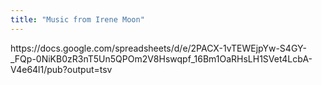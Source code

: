 ```yaml
---
title: "Music from Irene Moon"
---
```



https://docs.google.com/spreadsheets/d/e/2PACX-1vTEWEjpYw-S4GY-_FQp-0NiKB0zR3nT5Un5QPOm2V8Hswqpf_16Bm1OaRHsLH1SVet4LcbA-V4e64l1/pub?output=tsv